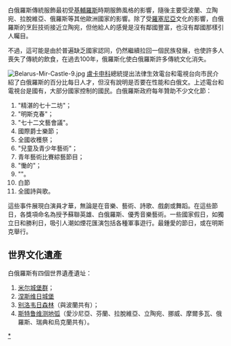 {{Refimprove |time=2009-04-21T18:59:58+00:00 }}

白俄羅斯傳統服飾最初受[[基輔羅斯|基輔羅斯]]時期服飾風格的影響，隨後主要受波蘭、立陶宛、拉脫維亞、俄羅斯等其他歐洲國家的影響。除了受[[羅塞尼亞|羅塞尼亞]]文化的影響，白俄羅斯的烹飪技術接近立陶宛，但他給人的感覺是沒有鄰國豐富，也沒有鄰國那樣引人矚目。

不過，這可能是由於普遍缺乏國家認同，仍然繼續拉回一個民族發展，也使許多人喪失了傳統的飲食，在過去100年，俄羅斯化使白俄羅斯許多傳統文化消失。

[[File:Belarus-Mir-Castle-9.jpg|thumb]]
[[盧卡申科|盧卡申科]]總統提出法律生效電台和電視台向市民介紹了白俄羅斯的百分比每日人才，但沒有說明是否要在性能和白俄文。上述電台和電視台是國有，大部分國家控制的國民{{lang|be|Тэлерадыёкампанія Рэспублікі Беларусь (ТРБ)}}。白俄羅斯政府每年贊助不少文化節：
#"精湛的七十二坊"；
#"明斯克春"；
#"七十二文藝會議"。
#國際爵士樂節；
#全國收穫祭；
#"兒童及青少年藝術"；
#青年藝術比賽綜藝節目；
#"慟的{{lang|be|Нясвіж}}"；
#"{{lang|be|Мірскі замак}}"。
#白節
#全國詩與歌。
這些事件展現白演員才華，無論是在音樂、藝術、詩歌、戲劇或舞蹈。在這些節日，各獎項命名為授予蘇聯英雄、白俄羅斯、優秀音樂藝術。一些國家假日，如獨立日和勝利日，吸引人潮如煙花匯演包括各種軍事遊行。最鍾愛的節日，或在明斯克舉行。

== 世界文化遺產 ==
白俄羅斯有四個世界遺產遺址：
# [[米尔城堡群|米尔城堡群]]；
# [[涅斯维日城堡|涅斯维日城堡]]
# [[别洛韦日森林|别洛韦日森林]]（與波蘭共有）；
# [[斯特鲁维测地弧|斯特鲁维测地弧]]（愛沙尼亞、芬蘭、拉脫維亞、立陶宛、挪威、摩爾多瓦、俄羅斯、瑞典和烏克蘭共有）。

{{白俄罗斯主题}}
{{欧洲题目|文化}}
[[Category:白俄羅斯文化|*]]